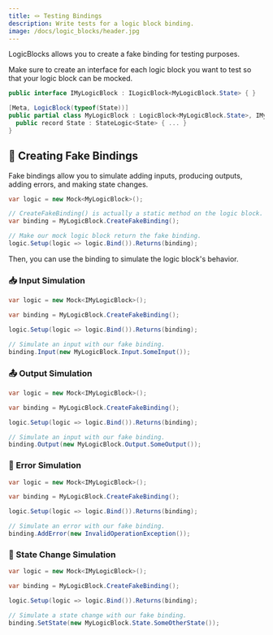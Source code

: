 ```yaml
---
title: 🪢 Testing Bindings
description: Write tests for a logic block binding.
image: /docs/logic_blocks/header.jpg
---
```


LogicBlocks allows you to create a fake binding for testing purposes.

Make sure to create an interface for each logic block you want to test so that your logic block can be mocked.

```csharp
public interface IMyLogicBlock : ILogicBlock<MyLogicBlock.State> { }

[Meta, LogicBlock(typeof(State))]
public partial class MyLogicBlock : LogicBlock<MyLogicBlock.State>, IMyLogicBlock {
  public record State : StateLogic<State> { ... }
}
```

## 🥸 Creating Fake Bindings

Fake bindings allow you to simulate adding inputs, producing outputs, adding errors, and making state changes.

```csharp
var logic = new Mock<MyLogicBlock>();

// CreateFakeBinding() is actually a static method on the logic block.
var binding = MyLogicBlock.CreateFakeBinding();

// Make our mock logic block return the fake binding.
logic.Setup(logic => logic.Bind()).Returns(binding);
```

Then, you can use the binding to simulate the logic block's behavior.

### 📥 Input Simulation

```csharp
var logic = new Mock<IMyLogicBlock>();

var binding = MyLogicBlock.CreateFakeBinding();

logic.Setup(logic => logic.Bind()).Returns(binding);

// Simulate an input with our fake binding.
binding.Input(new MyLogicBlock.Input.SomeInput());
```

### 📤 Output Simulation

```csharp
var logic = new Mock<IMyLogicBlock>();

var binding = MyLogicBlock.CreateFakeBinding();

logic.Setup(logic => logic.Bind()).Returns(binding);

// Simulate an input with our fake binding.
binding.Output(new MyLogicBlock.Output.SomeOutput());
```

### 🚨 Error Simulation

```csharp
var logic = new Mock<IMyLogicBlock>();

var binding = MyLogicBlock.CreateFakeBinding();

logic.Setup(logic => logic.Bind()).Returns(binding);

// Simulate an error with our fake binding.
binding.AddError(new InvalidOperationException());
```

### 🔄 State Change Simulation

```csharp
var logic = new Mock<IMyLogicBlock>();

var binding = MyLogicBlock.CreateFakeBinding();

logic.Setup(logic => logic.Bind()).Returns(binding);

// Simulate a state change with our fake binding.
binding.SetState(new MyLogicBlock.State.SomeOtherState());
```
